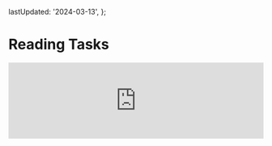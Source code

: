 
  lastUpdated: '2024-03-13',
};

# Reading Tasks

<iframe
  width='100%'
  style={{
    aspectRatio: '16 / 9',
  }}
  src='https://www.youtube.com/embed/a-SVcyExHjs?si=Hu6S8_hhH8hVVMtk'
  title='Reading and Adding Tasks | Todo App with React, TypeScript, TDD | Frontend Hire'
  frameBorder='0'
  allow='accelerometer; autoplay; clipboard-write; encrypted-media; gyroscope; picture-in-picture; web-share'
  allowFullScreen
/>

In this section, we'll create the structure for our tasks and render them to the screen.

Also, run the dev server and open the respective dev URL as shown by Vite in your browser.

<CustomCodeViewer>
```sh
npm run dev
```
</CustomCodeViewer>

## Data Structure

Let's think about the data structure for our tasks. We'll need to think about the following:

- What properties does a task have?
- What types do those properties have?
- What is the shape of the data?

Let's start with the first question. What properties does a task have? We'll start with the following:

- Unique ID
- Title
- Completion Status
- Priority (optional)

Now let's think about the types for each of these properties. We'll start with the following:

- **Unique ID** can be a number or a string, but we'll use a number for now.
- **Title** is a string.
- **Completion Status** is a boolean.
- **Priority** is optional, but it can only be one of three values: `'p1'`, `'p2'`, or `'p3'`.

This gives us the following types for `Task` and `Priority`:

<CustomCodeViewer>
```tsx
type Priority = 'p1' | 'p2' | 'p3';

type Task = {
  id: number;
  title: string;
  isCompleted: boolean;
  priority?: Priority;
};
```
</CustomCodeViewer>

<Callout>
  Unique IDs are usually created by a database. In this project, we'll use the
  [current time in
  milliseconds](https://developer.mozilla.org/en-US/docs/Web/JavaScript/Reference/Global_Objects/Date/getTime)
  as the ID for each task.
</Callout>

## Render Tasks with Default Data

Now that we have our `Task` data structure type, let's create some default data to work with. We'll create an array of `tasks`, and we'll use the `Task` data structure we just created to define the types for the array.

<CustomCodeViewer>
```tsx
const tasks: Task[] = [
  {
    id: 1,
    title: 'Learn React',
    isCompleted: true,
  },
];
```
</CustomCodeViewer>

Now that we have some data, let's render it to the screen. We'll use the `map` method to iterate over the `tasks` array and render each task to the screen.

<CustomCodeViewer>
```tsx
<ul>
  {tasks.map((task) => (
    <li key={task.id}>{task.title}</li>
  ))}
</ul>
```
</CustomCodeViewer>

<Callout>
  The `key` prop is required when rendering a list of items. It helps React keep
  track of which items have changed, are added, or are removed. Read more about
  rendering lists and keys [here](https://react.dev/learn/rendering-lists).
</Callout>

Putting it all together, we should have the following `App.tsx` file:

<CustomCodeViewer filename="App.tsx">
```tsx 
type Priority = 'p1' | 'p2' | 'p3';

type Task = {
  id: number;
  title: string;
  isCompleted: boolean;
  priority?: Priority;
};

function App() {
  const tasks: Task[] = [
    {
      id: 1,
      title: 'Learn React',
      isCompleted: true,
      priority: 'p1',
    },
  ];

  return (
    <div>
      <h1>Tasks</h1>
      <ul>
        {tasks.map((task) => (
          <li key={task.id}>{task.title}</li>
        ))}
      </ul>
    </div>
  );
}

export default App;
```
</CustomCodeViewer>

You should see the following in your browser:
![Expected output](./assets/reading-tasks-1.webp)

Great! We've created some default data and rendered it to the screen. In the next section, we'll add some interactivity by creating an input and button to add new tasks.

At this point, your code should be a good match to the branch of the repository: [2-reading-tasks](https://github.com/Frontend-Hire/todo-app-react-tdd-typescript/tree/2-reading-tasks)
